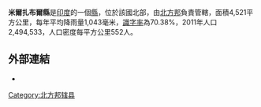'''米爾扎布爾縣'''是[[印度|印度]]的一個[[縣|縣]]，位於該國北部，由[[北方邦|北方邦]]負責管轄，面積4,521平方公里，每年平均降雨量1,043毫米，[[識字率|識字率]]為70.38%，2011年人口2,494,533，人口密度每平方公里552人。

==外部連結==
* {{official website|http://mirzapur.nic.in}}

{{coord|25.150677|N|82.564807|E|type:adm3rd_source:itwiki|display=title}}

{{北方邦行政区划小作品}}
[[Category:北方邦辖县|Category:北方邦辖县]]